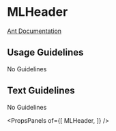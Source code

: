 
# MLHeader

[Ant Documentation](https://3x.ant.design/components/header)

## Usage Guidelines
No Guidelines

## Text Guidelines
No Guidelines


<PropsPanels of={[
  MLHeader,
]} />
